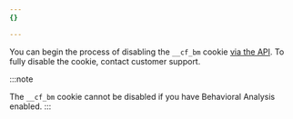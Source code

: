 ```yaml
---
{}

---
```


You can begin the process of disabling the `__cf_bm` cookie [via the API](/api/resources/bot_management/methods/update/). To fully disable the cookie, contact customer support.

:::note

The `__cf_bm` cookie cannot be disabled if you have Behavioral Analysis enabled. 
:::
